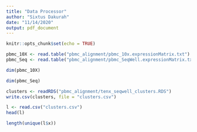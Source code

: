 ```yaml
---
title: "Data Processor"
author: "Sixtus Dakurah"
date: "11/14/2020"
output: pdf_document
---
```


```r
knitr::opts_chunk$set(echo = TRUE)
```

```r
pbmc_10X <- read.table("pbmc_alignment/pbmc_10x.expressionMatrix.txt")
pbmc_Seq <- read.table("pbmc_alignment/pbmc_SeqWell.expressionMatrix.txt")
```

```r
dim(pbmc_10X)
```

```r
dim(pbmc_Seq)
```


```r
clusters <- readRDS("pbmc_alignment/tenx_seqwell_clusters.RDS")
write.csv(clusters, file = "clusters.csv")
```

```r
l <- read.csv("clusters.csv")
head(l)
```


```r
length(unique(l$x))
```






